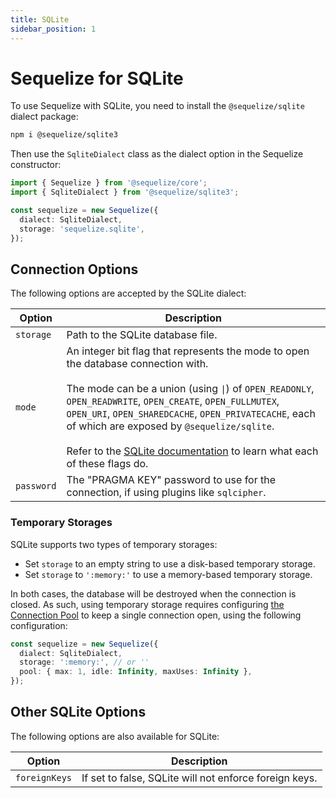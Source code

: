 ```yaml
---
title: SQLite
sidebar_position: 1
---
```


# Sequelize for SQLite

To use Sequelize with SQLite, you need to install the `@sequelize/sqlite` dialect package:

```bash npm2yarn
npm i @sequelize/sqlite3
```

Then use the `SqliteDialect` class as the dialect option in the Sequelize constructor:

```ts
import { Sequelize } from '@sequelize/core';
import { SqliteDialect } from '@sequelize/sqlite3';

const sequelize = new Sequelize({
  dialect: SqliteDialect,
  storage: 'sequelize.sqlite',
});
```

## Connection Options


<ConnectionOptions />

The following options are accepted by the SQLite dialect:

| Option     | Description                                                                                                                                                                                                                                                                                                                                                                                                                              |
|------------|------------------------------------------------------------------------------------------------------------------------------------------------------------------------------------------------------------------------------------------------------------------------------------------------------------------------------------------------------------------------------------------------------------------------------------------|
| `storage`  | Path to the SQLite database file.                                                                                                                                                                                                                                                                                                                                                                                                        |
| `mode`     | An integer bit flag that represents the mode to open the database connection with.<br /><br />The mode can be a union (using `\|`) of `OPEN_READONLY`, `OPEN_READWRITE`, `OPEN_CREATE`, `OPEN_FULLMUTEX`, `OPEN_URI`, `OPEN_SHAREDCACHE`, `OPEN_PRIVATECACHE`, each of which are exposed by `@sequelize/sqlite`.<br/><br />Refer to the [SQLite documentation](https://www.sqlite.org/c3ref/open.html) to learn what each of these flags do. |
| `password` | The "PRAGMA KEY" password to use for the connection, if using plugins like `sqlcipher`.                                                                                                                                                                                                                                                                                                                                                  |

### Temporary Storages

SQLite supports two types of temporary storages:

- Set `storage` to an empty string to use a disk-based temporary storage.
- Set `storage` to `':memory:'` to use a memory-based temporary storage.

In both cases, the database will be destroyed when the connection is closed. As such, using temporary storage
requires configuring [the Connection Pool](../other-topics/connection-pool.md) to keep a single connection open, using the following configuration:

```ts
const sequelize = new Sequelize({
  dialect: SqliteDialect,
  storage: ':memory:', // or ''
  pool: { max: 1, idle: Infinity, maxUses: Infinity },
});
```

## Other SQLite Options

The following options are also available for SQLite:

| Option        | Description                                            |
|---------------|--------------------------------------------------------|
| `foreignKeys` | If set to false, SQLite will not enforce foreign keys. |
